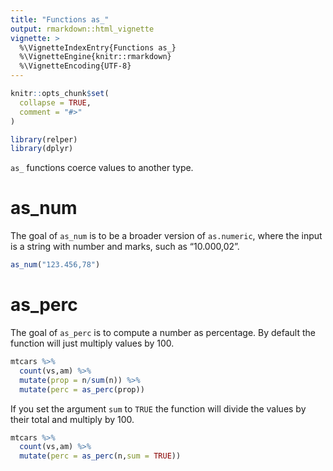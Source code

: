```yaml
---
title: "Functions as_"
output: rmarkdown::html_vignette
vignette: >
  %\VignetteIndexEntry{Functions as_}
  %\VignetteEngine{knitr::rmarkdown}
  %\VignetteEncoding{UTF-8}
---
```


```r
knitr::opts_chunk$set(
  collapse = TRUE,
  comment = "#>"
)
```

```r
library(relper)
library(dplyr)
```

`as_` functions coerce values to another type.

# as_num
The goal of `as_num` is to be a broader version of `as.numeric`, where the input is a string with number and marks, such as "10.000,02".

```r
as_num("123.456,78")
```

# as_perc
The goal of `as_perc` is to compute a number as percentage. By default the function will just multiply values by 100.

```r
mtcars %>% 
  count(vs,am) %>% 
  mutate(prop = n/sum(n)) %>% 
  mutate(perc = as_perc(prop))
```

If you set the argument `sum` to `TRUE` the function will divide the values by their total and multiply by 100.

```r
mtcars %>% 
  count(vs,am) %>% 
  mutate(perc = as_perc(n,sum = TRUE))
```
